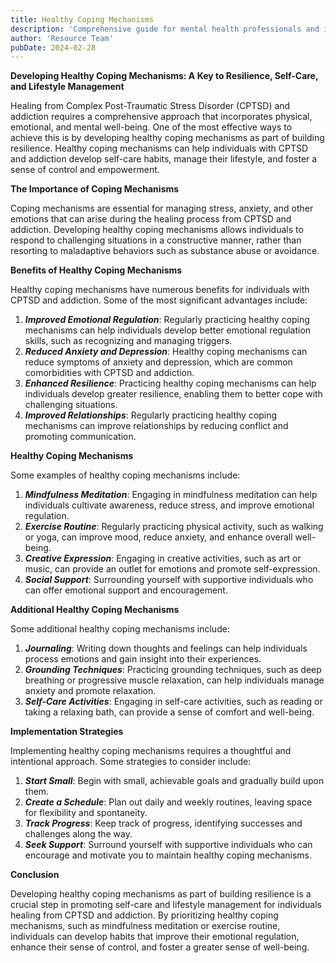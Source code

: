 ```yaml
---
title: Healthy Coping Mechanisms
description: 'Comprehensive guide for mental health professionals and individuals in recovery'
author: 'Resource Team'
pubDate: 2024-02-28
---
```


**Developing Healthy Coping Mechanisms: A Key to Resilience, Self-Care, and Lifestyle Management**

Healing from Complex Post-Traumatic Stress Disorder (CPTSD) and addiction requires a comprehensive approach that incorporates physical, emotional, and mental well-being. One of the most effective ways to achieve this is by developing healthy coping mechanisms as part of building resilience. Healthy coping mechanisms can help individuals with CPTSD and addiction develop self-care habits, manage their lifestyle, and foster a sense of control and empowerment.

**The Importance of Coping Mechanisms**

Coping mechanisms are essential for managing stress, anxiety, and other emotions that can arise during the healing process from CPTSD and addiction. Developing healthy coping mechanisms allows individuals to respond to challenging situations in a constructive manner, rather than resorting to maladaptive behaviors such as substance abuse or avoidance.

**Benefits of Healthy Coping Mechanisms**

Healthy coping mechanisms have numerous benefits for individuals with CPTSD and addiction. Some of the most significant advantages include:

1. **_Improved Emotional Regulation_**: Regularly practicing healthy coping mechanisms can help individuals develop better emotional regulation skills, such as recognizing and managing triggers.
2. **_Reduced Anxiety and Depression_**: Healthy coping mechanisms can reduce symptoms of anxiety and depression, which are common comorbidities with CPTSD and addiction.
3. **_Enhanced Resilience_**: Practicing healthy coping mechanisms can help individuals develop greater resilience, enabling them to better cope with challenging situations.
4. **_Improved Relationships_**: Regularly practicing healthy coping mechanisms can improve relationships by reducing conflict and promoting communication.

**Healthy Coping Mechanisms**

Some examples of healthy coping mechanisms include:

1. **_Mindfulness Meditation_**: Engaging in mindfulness meditation can help individuals cultivate awareness, reduce stress, and improve emotional regulation.
2. **_Exercise Routine_**: Regularly practicing physical activity, such as walking or yoga, can improve mood, reduce anxiety, and enhance overall well-being.
3. **_Creative Expression_**: Engaging in creative activities, such as art or music, can provide an outlet for emotions and promote self-expression.
4. **_Social Support_**: Surrounding yourself with supportive individuals who can offer emotional support and encouragement.

**Additional Healthy Coping Mechanisms**

Some additional healthy coping mechanisms include:

1. **_Journaling_**: Writing down thoughts and feelings can help individuals process emotions and gain insight into their experiences.
2. **_Grounding Techniques_**: Practicing grounding techniques, such as deep breathing or progressive muscle relaxation, can help individuals manage anxiety and promote relaxation.
3. **_Self-Care Activities_**: Engaging in self-care activities, such as reading or taking a relaxing bath, can provide a sense of comfort and well-being.

**Implementation Strategies**

Implementing healthy coping mechanisms requires a thoughtful and intentional approach. Some strategies to consider include:

1. **_Start Small_**: Begin with small, achievable goals and gradually build upon them.
2. **_Create a Schedule_**: Plan out daily and weekly routines, leaving space for flexibility and spontaneity.
3. **_Track Progress_**: Keep track of progress, identifying successes and challenges along the way.
4. **_Seek Support_**: Surround yourself with supportive individuals who can encourage and motivate you to maintain healthy coping mechanisms.

**Conclusion**

Developing healthy coping mechanisms as part of building resilience is a crucial step in promoting self-care and lifestyle management for individuals healing from CPTSD and addiction. By prioritizing healthy coping mechanisms, such as mindfulness meditation or exercise routine, individuals can develop habits that improve their emotional regulation, enhance their sense of control, and foster a greater sense of well-being.
